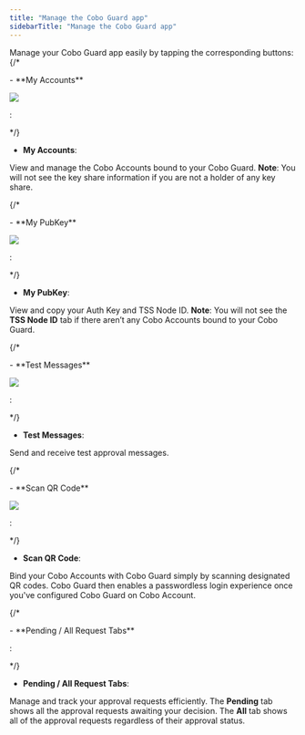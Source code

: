 ```yaml
---
title: "Manage the Cobo Guard app"
sidebarTitle: "Manage the Cobo Guard app"
---
```


Manage your Cobo Guard app easily by tapping the corresponding buttons:
{/*
<br />


 <div class="container">
    <p class="text">- **My Accounts**</p>
    <img src="/images/cobo-guard/manage-the-cobo-guard-app/icon-my-accounts.png" class="icon"> </img>
    <p class="text">:</p>
</div>
*/}

- **My Accounts**:

View and manage the Cobo Accounts bound to your Cobo Guard. **Note**: You will not see the key share information if you are not a holder of any key share.

{/*
<br />

 <div class="container">
    <p class="text">- **My PubKey**</p>
    <img src="/images/cobo-guard/manage-the-cobo-guard-app/icon-my-pubkey.png" class="icon"> </img>
    <p class="text">:</p>
</div>

*/}

- **My PubKey**:

View and copy your Auth Key and TSS Node ID. **Note**: You will not see the **TSS Node ID** tab if there aren’t any Cobo Accounts bound to your Cobo Guard.

{/*
<br />

 <div class="container">
    <p class="text">- **Test Messages**</p>
    <img src="/images/cobo-guard/manage-the-cobo-guard-app/icon-test-messages.png" class="icon"> </img>
    <p class="text">:</p>
</div>
*/}

- **Test Messages**:

Send and receive test approval messages.

{/*
<br />

 <div class="container">
    <p class="text">- **Scan QR Code**</p>
    <img src="/images/cobo-guard/manage-the-cobo-guard-app/icon-scan-qr-code.png" class="icon"> </img>
    <p class="text">:</p>
</div>

*/}

- **Scan QR Code**:

Bind your Cobo Accounts with Cobo Guard simply by scanning designated QR codes. Cobo Guard then enables a passwordless login experience once you've configured Cobo Guard on Cobo Account.

{/*
<br />

 <div class="container">
    <p class="text">- **Pending / All Request Tabs**</p>
    <p class="text">:</p>
</div>

*/}

- **Pending / All Request Tabs**:

Manage and track your approval requests efficiently. The **Pending** tab shows all the approval requests awaiting your decision. The **All** tab shows all of the approval requests regardless of their approval status.